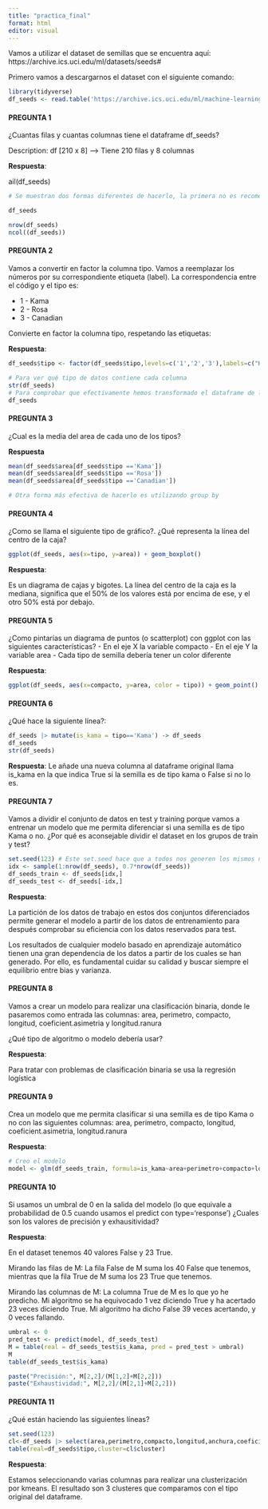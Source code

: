 ---
title: "practica_final"
format: html
editor: visual
---

Vamos a utilizar el dataset de semillas que se encuentra aquí: https://archive.ics.uci.edu/ml/datasets/seeds#

Primero vamos a descargarnos el dataset con el siguiente comando:

```{r}
library(tidyverse)
df_seeds <- read.table('https://archive.ics.uci.edu/ml/machine-learning-databases/00236/seeds_dataset.txt', col.names =c('area','perimetro','compacto','longitud','anchura','coeficient.asimetria','longitud.ranura','tipo'))
```

#### PREGUNTA 1

¿Cuantas filas y cuantas columnas tiene el dataframe df_seeds?

Description: df \[210 x 8\] --\> Tiene 210 filas y 8 columnas

**Respuesta**:

ail(df_seeds)

```{r}
# Se muestran dos formas diferentes de hacerlo, la primera no es recomendable en el caso de tener muchos datos porque podemos tener problemas para cargar todo el dataframe, la segunda es pedirle que nos diga directamente el numero  de filas y el numero de columnas

df_seeds

nrow(df_seeds)
ncol((df_seeds))
```

#### PREGUNTA 2

Vamos a convertir en factor la columna tipo. Vamos a reemplazar los números por su correspondiente etiqueta (label). La correspondencia entre el código y el tipo es:

-   1 - Kama
-   2 - Rosa
-   3 - Canadian

Convierte en factor la columna tipo, respetando las etiquetas:

**Respuesta**:

```{r}

df_seeds$tipo <- factor(df_seeds$tipo,levels=c('1','2','3'),labels=c("Kama","Rosa","Canadian"))

# Para ver qué tipo de datos contiene cada columna
str(df_seeds)
# Para comprobar que efectivamente hemos transformado el dataframe de la manera que se pide
df_seeds

```

#### PREGUNTA 3

¿Cual es la media del area de cada uno de los tipos?

**Respuesta**

```{r}
mean(df_seeds$area[df_seeds$tipo =='Kama'])
mean(df_seeds$area[df_seeds$tipo =='Rosa'])
mean(df_seeds$area[df_seeds$tipo =='Canadian'])

# Otra forma más efectiva de hacerlo es utilizando group by
```

#### PREGUNTA 4

¿Como se llama el siguiente tipo de gráfico?. ¿Qué representa la línea del centro de la caja?

```{r}
ggplot(df_seeds, aes(x=tipo, y=area)) + geom_boxplot()
```

**Respuesta**:

Es un diagrama de cajas y bigotes. La línea del centro de la caja es la mediana, significa que el 50% de los valores está por encima de ese, y el otro 50% está por debajo.

#### PREGUNTA 5

¿Como pintarías un diagrama de puntos (o scatterplot) con ggplot con las siguientes características? - En el eje X la variable compacto - En el eje Y la variable area - Cada tipo de semilla debería tener un color diferente

**Respuesta**:

```{r}
ggplot(df_seeds, aes(x=compacto, y=area, color = tipo)) + geom_point()

```

#### PREGUNTA 6

¿Qué hace la siguiente línea?:

```{r}
df_seeds |> mutate(is_kama = tipo=='Kama') -> df_seeds
df_seeds
str(df_seeds)
```

**Respuesta**: Le añade una nueva columna al dataframe original llama is_kama en la que indica True si la semilla es de tipo kama o False si no lo es.

#### PREGUNTA 7

Vamos a dividir el conjunto de datos en test y training porque vamos a entrenar un modelo que me permita diferenciar si una semilla es de tipo Kama o no. ¿Por qué es aconsejable dividir el dataset en los grupos de train y test?

```{r}
set.seed(123) # Este set.seed hace que a todos nos generen los mismos número aleatorios
idx <- sample(1:nrow(df_seeds), 0.7*nrow(df_seeds))
df_seeds_train <- df_seeds[idx,]
df_seeds_test <- df_seeds[-idx,]
```

**Respuesta**:

La partición de los datos de trabajo en estos dos conjuntos diferenciados permite generar el modelo a partir de los datos de entrenamiento para después comprobar su eficiencia con los datos reservados para test.

Los resultados de cualquier modelo basado en aprendizaje automático tienen una gran dependencia de los datos a partir de los cuales se han generado. Por ello, es fundamental cuidar su calidad y buscar siempre el equilibrio entre bias y varianza.

#### PREGUNTA 8

Vamos a crear un modelo para realizar una clasificación binaria, donde le pasaremos como entrada las columnas: area, perimetro, compacto, longitud, coeficient.asimetria y longitud.ranura

¿Qué tipo de algoritmo o modelo debería usar?

**Respuesta**:

Para tratar con problemas de clasificación binaria se usa la regresión logística

#### PREGUNTA 9

Crea un modelo que me permita clasificar si una semilla es de tipo Kama o no con las siguientes columnas: area, perimetro, compacto, longitud, coeficient.asimetria, longitud.ranura

**Respuesta**:

```{r}
# Creo el modelo
model <- glm(df_seeds_train, formula=is_kama~area+perimetro+compacto+longitud+coeficient.asimetria+longitud.ranura, family=binomial())
```

#### PREGUNTA 10

Si usamos un umbral de 0 en la salida del modelo (lo que equivale a probabilidad de 0.5 cuando usamos el predict con type='response') ¿Cuales son los valores de precisión y exhausitividad?

**Respuesta**:

En el dataset tenemos 40 valores False y 23 True.

Mirando las filas de M: La fila False de M suma los 40 False que tenemos, mientras que la fila True de M suma los 23 True que tenemos.

Mirando las columnas de M: La columna True de M es lo que yo he predicho. Mi algoritmo se ha equivocado 1 vez diciendo True y ha acertado 23 veces diciendo True. Mi algoritmo ha dicho False 39 veces acertando, y 0 veces fallando.

```{r}
umbral <- 0
pred_test <- predict(model, df_seeds_test)
M = table(real = df_seeds_test$is_kama, pred = pred_test > umbral)
M
table(df_seeds_test$is_kama)

paste("Precisión:", M[2,2]/(M[1,2]+M[2,2]))
paste("Exhaustividad:", M[2,2]/(M[2,1]+M[2,2]))
```

#### PREGUNTA 11

¿Qué están haciendo las siguientes líneas?

```{r}
set.seed(123)
cl<-df_seeds |> select(area,perimetro,compacto,longitud,anchura,coeficient.asimetria,longitud.ranura) |> kmeans(3)
table(real=df_seeds$tipo,cluster=cl$cluster)
```

**Respuesta**:

Estamos seleccionando varias columnas para realizar una clusterización por kmeans. El resultado son 3 clusteres que comparamos con el tipo original del dataframe.
